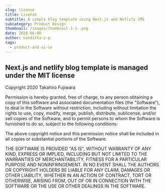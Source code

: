 ```yaml
---
slug: license
title: License
subtitle: A simple blog template using Next.js and Netlify CMS
subcategory: Product Design
thumbnail: /images/thumbnail-1-1-.png
date: 2020-06-08
author: nanditha-c-p
tags:
  - product-and-ui-ux
---
```


## Next.js and netlify blog template is managed under the MIT license

Copyright 2020 Takahiro Fujiwara

Permission is hereby granted, free of charge, to any person obtaining a copy of this software and associated documentation files (the "Software"), to deal in the Software without restriction, including without limitation the rights to use, copy, modify, merge, publish, distribute, sublicense, and/or sell copies of the Software, and to permit persons to whom the Software is furnished to do so, subject to the following conditions:

The above copyright notice and this permission notice shall be included in all copies or substantial portions of the Software.

THE SOFTWARE IS PROVIDED "AS IS", WITHOUT WARRANTY OF ANY KIND, EXPRESS OR IMPLIED, INCLUDING BUT NOT LIMITED TO THE WARRANTIES OF MERCHANTABILITY, FITNESS FOR A PARTICULAR PURPOSE AND NONINFRINGEMENT. IN NO EVENT SHALL THE AUTHORS OR COPYRIGHT HOLDERS BE LIABLE FOR ANY CLAIM, DAMAGES OR OTHER LIABILITY, WHETHER IN AN ACTION OF CONTRACT, TORT OR OTHERWISE, ARISING FROM, OUT OF OR IN CONNECTION WITH THE SOFTWARE OR THE USE OR OTHER DEALINGS IN THE SOFTWARE.

